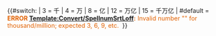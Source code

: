 {{#switch: {{{1|4}}}
| 3 = 千
| 4 = 万
| 8 = 亿
| 12 = 万亿
| 15 = 千万亿
| #default = <br /><span style="color:#E16100;">'''ERROR [[Template:Convert/SpellnumSrtLoff]]:''' Invalid number "{{{1}}}" for thousand/million; expected 3, 6, 9, etc.&nbsp;</span>
}}